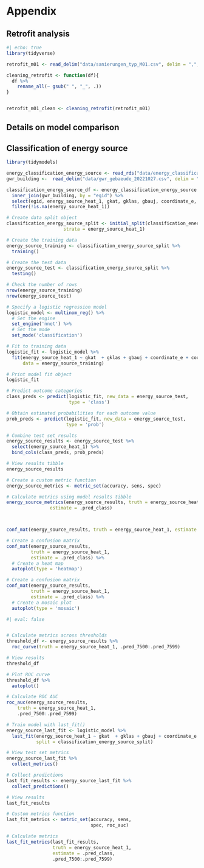 # Appendix

## Retrofit analysis

```r
#| echo: true
library(tidyverse)

retrofit_m01 <- read_delim("data/sanierungen_typ_M01.csv", delim = ",", show_col_types = FALSE)

cleaning_retrofit <- function(df){
  df %>%
    rename_all(~ gsub(" ", "_", .))
}


retrofit_m01_clean <- cleaning_retrofit(retrofit_m01)
```

## Details on model comparison

## Classification of energy source

```r
library(tidymodels)

energy_classification_energy_source <- read_rds("data/energy_classification_energy_source.rds")
gwr_building <-  read_delim("data/gwr_gebaeude_20221027.csv", delim = ";", show_col_types = FALSE)

classification_energy_source_df <- energy_classification_energy_source %>%
  inner_join(gwr_building, by = "egid") %>%
  select(egid, energy_source_heat_1, gkat, gklas, gbauj, coordinate_e, coordinate_n, district_heating_role, gross_floor_area_m2, num_dwellings, num_floors) %>%
  filter(!is.na(energy_source_heat_1))
```

```r
# Create data split object
classification_energy_source_split <- initial_split(classification_energy_source_df, prop = 0.75,
                     strata = energy_source_heat_1)

# Create the training data
energy_source_training <- classification_energy_source_split %>% 
  training()

# Create the test data
energy_source_test <- classification_energy_source_split %>% 
  testing()

# Check the number of rows
nrow(energy_source_training)
nrow(energy_source_test)
```

```r
# Specify a logistic regression model
logistic_model <- multinom_reg() %>% 
  # Set the engine
  set_engine('nnet') %>% 
  # Set the mode
  set_mode('classification')

# Fit to training data
logistic_fit <- logistic_model %>% 
  fit(energy_source_heat_1 ~ gkat  + gklas + gbauj + coordinate_e + coordinate_n,
      data = energy_source_training)

# Print model fit object
logistic_fit
```

```r
# Predict outcome categories
class_preds <- predict(logistic_fit, new_data = energy_source_test,
                       type = 'class')

# Obtain estimated probabilities for each outcome value
prob_preds <- predict(logistic_fit, new_data = energy_source_test, 
                      type = 'prob')

# Combine test set results
energy_source_results <- energy_source_test %>% 
  select(energy_source_heat_1) %>% 
  bind_cols(class_preds, prob_preds)

# View results tibble
energy_source_results
```

```r
# Create a custom metric function
energy_source_metrics <- metric_set(accuracy, sens, spec)

# Calculate metrics using model results tibble
energy_source_metrics(energy_source_results, truth = energy_source_heat_1,
                estimate = .pred_class)



conf_mat(energy_source_results, truth = energy_source_heat_1, estimate = .pred_class)
```

```r
# Create a confusion matrix
conf_mat(energy_source_results,
         truth = energy_source_heat_1,
         estimate = .pred_class) %>% 
  # Create a heat map
  autoplot(type = 'heatmap')

# Create a confusion matrix
conf_mat(energy_source_results,
         truth = energy_source_heat_1,
         estimate = .pred_class) %>% 
  # Create a mosaic plot
  autoplot(type = 'mosaic')
```

```r
#| eval: false


# Calculate metrics across thresholds
threshold_df <- energy_source_results %>% 
  roc_curve(truth = energy_source_heat_1, .pred_7500:.pred_7599)

# View results
threshold_df

# Plot ROC curve
threshold_df %>% 
  autoplot()

# Calculate ROC AUC
roc_auc(energy_source_results,
    truth = energy_source_heat_1, 
    .pred_7500:.pred_7599)
```

```r
# Train model with last_fit()
energy_source_last_fit <- logistic_model %>% 
  last_fit(energy_source_heat_1 ~ gkat  + gklas + gbauj + coordinate_e + coordinate_n,
           split = classification_energy_source_split)

# View test set metrics
energy_source_last_fit %>% 
  collect_metrics()

# Collect predictions
last_fit_results <- energy_source_last_fit %>% 
  collect_predictions()

# View results
last_fit_results

# Custom metrics function
last_fit_metrics <- metric_set(accuracy, sens,
                               spec, roc_auc)

# Calculate metrics
last_fit_metrics(last_fit_results,
                 truth = energy_source_heat_1,
                 estimate = .pred_class,
                 .pred_7500:.pred_7599)
```
